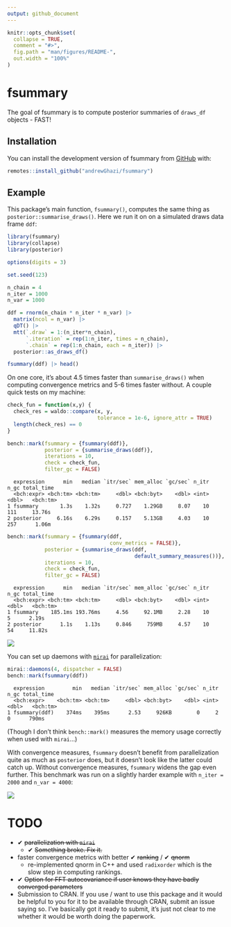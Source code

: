 ```yaml
---
output: github_document
---
```


<!-- README.md is generated from README.Rmd. Please edit that file -->

```r
knitr::opts_chunk$set(
  collapse = TRUE,
  comment = "#>",
  fig.path = "man/figures/README-",
  out.width = "100%"
)
```

# fsummary

<!-- badges: start -->
<!-- badges: end -->

The goal of fsummary is to compute posterior summaries of `draws_df` objects - FAST!

## Installation

You can install the development version of fsummary from [GitHub](https://github.com/) with:

``` r
remotes::install_github("andrewGhazi/fsummary")
```

## Example

This package's main function, `fsummary()`, computes the same thing as `posterior::summarise_draws()`. Here we run it on on a simulated draws data frame `ddf`:

```r
library(fsummary)
library(collapse)
library(posterior)

options(digits = 3)

set.seed(123)

n_chain = 4
n_iter = 1000
n_var = 1000

ddf = rnorm(n_chain * n_iter * n_var) |> 
  matrix(ncol = n_var) |> 
  qDT() |> 
  mtt(`.draw` = 1:(n_iter*n_chain),
      `.iteration` = rep(1:n_iter, times = n_chain),
      `.chain` = rep(1:n_chain, each = n_iter)) |> 
  posterior::as_draws_df()

fsummary(ddf) |> head()
```

On one core, it's about 4.5 times faster than `summarise_draws()` when computing convergence metrics and 5-6 times faster without. A couple quick tests on my machine:

```r

check_fun = function(x,y) {
  check_res = waldo::compare(x, y, 
                             tolerance = 1e-6, ignore_attr = TRUE)
  length(check_res) == 0
}

bench::mark(fsummary = {fsummary(ddf)},
            posterior = {summarise_draws(ddf)},
            iterations = 10,
            check = check_fun,
            filter_gc = FALSE)

```

```
  expression      min   median `itr/sec` mem_alloc `gc/sec` n_itr  n_gc total_time
  <bch:expr> <bch:tm> <bch:tm>     <dbl> <bch:byt>    <dbl> <int> <dbl>   <bch:tm>
1 fsummary       1.3s    1.32s     0.727    1.29GB     8.07    10   111     13.76s
2 posterior     6.16s    6.29s     0.157    5.13GB     4.03    10   257      1.06m
```

```r
bench::mark(fsummary = {fsummary(ddf,
                                 conv_metrics = FALSE)},
            posterior = {summarise_draws(ddf, 
                                         default_summary_measures())},
            iterations = 10,
            check = check_fun,
            filter_gc = FALSE)
```

```
  expression      min   median `itr/sec` mem_alloc `gc/sec` n_itr  n_gc total_time
  <bch:expr> <bch:tm> <bch:tm>     <dbl> <bch:byt>    <dbl> <int> <dbl>   <bch:tm>
1 fsummary    185.1ms 193.76ms     4.56     92.1MB     2.28    10     5      2.19s
2 posterior      1.1s    1.13s     0.846     759MB     4.57    10    54     11.82s
```

![](man/figures/comparison.png)

You can set up daemons with [`mirai`](https://shikokuchuo.net/mirai/index.html) for parallelization:

```r
mirai::daemons(4, dispatcher = FALSE)
bench::mark(fsummary(ddf))
```
```
  expression         min   median `itr/sec` mem_alloc `gc/sec` n_itr  n_gc total_time
  <bch:expr>    <bch:tm> <bch:tm>     <dbl> <bch:byt>    <dbl> <int> <dbl>   <bch:tm>
1 fsummary(ddf)    374ms    395ms      2.53     926KB        0     2     0      790ms
```

(Though I don't think `bench::mark()` measures the memory usage correctly when used with `mirai`...)

With convergence measures, `fsummary` doesn't benefit from parallelization quite as much as `posterior` does, but it doesn't look like the latter could catch up. Without convergence measures, `fsummary` widens the gap even further. This benchmark was run on a slightly harder example with `n_iter = 2000` and `n_var = 4000`: 

![](man/figures/par_comparison.png)


# TODO

* ✔ ~~parallelization with `mirai`~~
  * ✔ ~~Something broke. Fix it.~~
* faster convergence metrics with better ✔ ~~ranking~~ / ✔ ~~qnorm~~
  * re-implemented qnorm in C++ and used `radixorder` which is the slow step in computing rankings. 
* ✔ ~~Option for FFT autocovariance if user knows they have badly converged parameters~~
* Submission to CRAN. If you use / want to use this package and it would be helpful to you for it to be available through CRAN, submit an issue saying so. I've basically got it ready to submit, it's just not clear to me whether it would be worth doing the paperwork.
